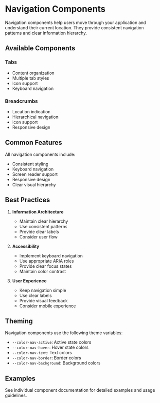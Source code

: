 
<Meta title="Navigation/Overview" />

# Navigation Components

Navigation components help users move through your application and understand their current location. They provide consistent navigation patterns and clear information hierarchy.

## Available Components

### Tabs
- Content organization
- Multiple tab styles
- Icon support
- Keyboard navigation

### Breadcrumbs
- Location indication
- Hierarchical navigation
- Icon support
- Responsive design

## Common Features

All navigation components include:
- Consistent styling
- Keyboard navigation
- Screen reader support
- Responsive design
- Clear visual hierarchy

## Best Practices

1. **Information Architecture**
   - Maintain clear hierarchy
   - Use consistent patterns
   - Provide clear labels
   - Consider user flow

2. **Accessibility**
   - Implement keyboard navigation
   - Use appropriate ARIA roles
   - Provide clear focus states
   - Maintain color contrast

3. **User Experience**
   - Keep navigation simple
   - Use clear labels
   - Provide visual feedback
   - Consider mobile experience

## Theming

Navigation components use the following theme variables:
- `--color-nav-active`: Active state colors
- `--color-nav-hover`: Hover state colors
- `--color-nav-text`: Text colors
- `--color-nav-border`: Border colors
- `--color-nav-background`: Background colors

## Examples

See individual component documentation for detailed examples and usage guidelines. 